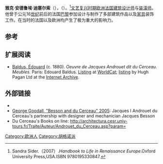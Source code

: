 {{Infobox artist
| name          = 雅克·安德鲁埃·迪塞尔索
| image         = Ducerceau cour Napoleon Louvre.jpg
| imagesize     = 300px
| caption       = 雅克·安德鲁埃·迪塞尔索像
| birthdate     = 1510年
| location      = 
| deathdate     = 1584年
| deathplace    = 
| birth_name    = 
| nationality   = [[法国|法国]]
| field         = [[建筑|建筑]]
| movement      = [[文艺复兴|文艺复兴]]
| works         = 
}}
'''雅克·安德鲁埃·迪塞尔索'''（{{lang-en|Jacques I Androuet du Cerceau}}），（{{bd|1510年||1584年|}}）。<ref>Sandra Sider.（2007）.''Handbook to Life in Renaissance Europe''.Oxford University Press,USA.ISBN 9780195330847.</ref>[[文艺复兴时期|文艺复兴时期]][[欧洲|欧洲]][[法国|法国]][[建筑|建筑]][[设计师|设计师]]与[[装潢师|装潢师]]。他曾于公元16[[世纪|世纪]]前后的法国[[巴黎|巴黎]]参加设计与制作了多部建筑作品以及[[家具|家具]]装饰工作。在当时的法国以及欧洲均产生了极为重大的影响力。

== 参考 ==
{{reflist}}

==扩展阅读==
* [[Baldus,_Édouard|Baldus, Édouard]] (c. 1880). ''Oeuvre de Jacques Androuet dit du Cerceau. Meubles.'' Paris: Edouard Baldus. [http://www.worldcat.org/search?q=ti%3Aandrouet+cerceau+au%3Abaldus&qt=advanced&dblist=638 Listing] at [[WorldCat|WorldCat]]; [https://web.archive.org/web/20051130084524/http://www.hughpagan.com/go/book_432.php listing] by Hugh Pagan Ltd at the [[Internet_Archive|Internet Archive]].

==外部链接==
*{{Commons category-inline|Jacques I Androuet du Cerceau}}
*[https://web.archive.org/web/20080606234604/http://www.deregulo.com/facetation/2005_06_19_archives.html George Goodall, "Besson and du Cerceau" 2005]: Jacques I Androuet du Cerceau's partnership with designer and mechanician Jacques Besson
*Du Cerceau's Books on line: http://architectura.cesr.univ-tours.fr/Traite/Auteur/Androuet_du_Cerceau.asp?param= {{Wayback|url=http://architectura.cesr.univ-tours.fr/Traite/Auteur/Androuet_du_Cerceau.asp?param= |date=20110205072550 }}

[[Category:欧洲人|Category:欧洲人]]
[[Category:胡格诺派|Category:胡格诺派]]